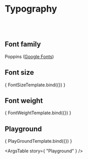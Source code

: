 



<Meta title="Principles/Typography" />

# Typography

<br/><br/>


## Font family

Poppins ([Google Fonts](https://fonts.google.com/specimen/Poppins))

## Font size

<Canvas withToolbar>
    <Story
        name="Font size"
        args={
            {
                fontSizes: ['xs', 's', 'm', 'l', 'xl'],
                sampleText: SampleText,
            }
        }
    >
        { FontSizeTemplate.bind({}) }
    </Story>
</Canvas>

## Font weight

<Canvas withToolbar>
    <Story
        name="Font weight"
        args={
            {
                fontWeights: ['thin', 'light', 'regular', 'medium', 'bold'],
                sampleText: SampleText,
            }
        }
    >
        { FontWeightTemplate.bind({}) }
    </Story>
</Canvas>

## Playground

<Canvas withToolbar>
    <Story
        name="Playground"
        args={
            {
                fontWeight: ['regular'],
                fontSize: ['m'],
                sampleText: SampleText,
            }
        }
        argTypes={
            {
                fontWeight: {
                    control: {
                        type: 'select',
                        options: ['thin', 'light', 'regular', 'medium', 'bold'],
                    },
                },
                fontSize: {
                    control: {
                        type: 'select',
                        options: ['xs', 's', 'm', 'l', 'xl'],
                    },
                },
            }
        }
    >
        { PlayGroundTemplate.bind({}) }
    </Story>
</Canvas>

<ArgsTable story={ "Playground" } />

